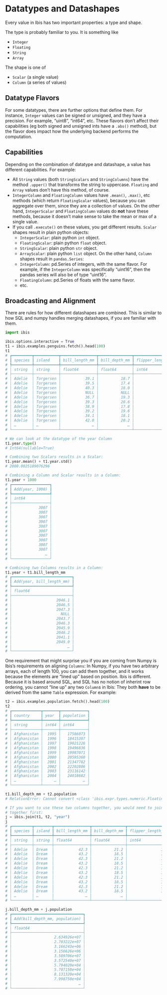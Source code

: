 # Datatypes and Datashapes

Every value in Ibis has two important properties: a type and shape.

The type is probably familiar to you. It is something like

- `Integer`
- `Floating`
- `String`
- `Array`

The shape is one of

- `Scalar` (a single value)
- `Column` (a series of values)

## Datatype Flavors

For some datatypes, there are further options that define them.
For instance, `Integer` values can be signed or unsigned, and
they have a precision. For example, "uint8", "int64", etc.
These flavors don't affect their capabilities
(eg both signed and unsigned ints have a `.abs()` method),
but the flavor does impact how the underlying backend performs the computation.

## Capabilities

Depending on the combination of datatype and datashape, a value has
different capabilities. For example:

- All `String` values (both `StringScalars` and `StringColumns`) have the
  method `.upper()` that transforms the string to uppercase.
  `Floating` and `Array` values don't have this method, of course.
- `IntegerColumn` and `FloatingColumn`  values have `.mean()`, `.max()`, etc methods
  (which return `FloatingScalar` values),
  because you can aggregate over them, since they are a collection of values.
  On the other hand, `IntegerScalar` and `FloatingColumn` values do **not** have these
  methods, because it doesn't make sense to take the mean or max of a single value.
- If you call `.execute()` on these values, you get different results.
  `Scalar` shapes result in plain python objects:
  - `IntegerScalar`: plain python `int` object.
  - `FloatingScalar`: plain python `float` object.
  - `StringScalar`: plain python `str` object.
  - `ArrayScalar`: plain python `list` object.
  On the other hand, `Column` shapes result in `pandas.Series`:
  - `IntegerColumn`: pd.Series of integers, with the same flavor.
       For example, if the `IntegerColumn` was specifically "uint16",
       then the pandas series will also be of type "uint16".
  - `FloatingColumn`: pd.Series of floats with the same flavor.
  - etc.

## Broadcasting and Alignment

There are rules for how different datashapes are combined. This is similar to
how SQL and numpy handles merging datashapes, if you are familiar with them.

```python
import ibis

ibis.options.interactive = True
t1 = ibis.examples.penguins.fetch().head(100)
t1
# ┏━━━━━━━━━┳━━━━━━━━━━━┳━━━━━━━━━━━━━━━━┳━━━━━━━━━━━━━━━┳━━━━━━━━━━━━━━━━━━━┳━━━━━━━━━━━━━┳━━━━━━━━┳━━━━━━━┓
# ┃ species ┃ island    ┃ bill_length_mm ┃ bill_depth_mm ┃ flipper_length_mm ┃ body_mass_g ┃ sex    ┃ year  ┃
# ┡━━━━━━━━━╇━━━━━━━━━━━╇━━━━━━━━━━━━━━━━╇━━━━━━━━━━━━━━━╇━━━━━━━━━━━━━━━━━━━╇━━━━━━━━━━━━━╇━━━━━━━━╇━━━━━━━┩
# │ string  │ string    │ float64        │ float64       │ int64             │ int64       │ string │ int64 │
# ├─────────┼───────────┼────────────────┼───────────────┼───────────────────┼─────────────┼────────┼───────┤
# │ Adelie  │ Torgersen │           39.1 │          18.7 │               181 │        3750 │ male   │  2007 │
# │ Adelie  │ Torgersen │           39.5 │          17.4 │               186 │        3800 │ female │  2007 │
# │ Adelie  │ Torgersen │           40.3 │          18.0 │               195 │        3250 │ female │  2007 │
# │ Adelie  │ Torgersen │           NULL │          NULL │              NULL │        NULL │ NULL   │  2007 │
# │ Adelie  │ Torgersen │           36.7 │          19.3 │               193 │        3450 │ female │  2007 │
# │ Adelie  │ Torgersen │           39.3 │          20.6 │               190 │        3650 │ male   │  2007 │
# │ Adelie  │ Torgersen │           38.9 │          17.8 │               181 │        3625 │ female │  2007 │
# │ Adelie  │ Torgersen │           39.2 │          19.6 │               195 │        4675 │ male   │  2007 │
# │ Adelie  │ Torgersen │           34.1 │          18.1 │               193 │        3475 │ NULL   │  2007 │
# │ Adelie  │ Torgersen │           42.0 │          20.2 │               190 │        4250 │ NULL   │  2007 │
# │ …       │ …         │              … │             … │                 … │           … │ …      │     … │
# └─────────┴───────────┴────────────────┴───────────────┴───────────────────┴─────────────┴────────┴───────┘

# We can look at the datatype of the year Column
t1.year.type()
# Int64(nullable=True)

# Combining two Scalars results in a Scalar:
t1.year.mean() + t1.year.std()
# 2008.0025189076296

# Combining a Column and Scalar results in a Column:
t1.year + 1000
# ┏━━━━━━━━━━━━━━━━━┓
# ┃ Add(year, 1000) ┃
# ┡━━━━━━━━━━━━━━━━━┩
# │ int64           │
# ├─────────────────┤
# │            3007 │
# │            3007 │
# │            3007 │
# │            3007 │
# │            3007 │
# │            3007 │
# │            3007 │
# │            3007 │
# │            3007 │
# │            3007 │
# │               … │
# └─────────────────┘

# Combining two Columns results in a Column:
t1.year + t1.bill_length_mm
# ┏━━━━━━━━━━━━━━━━━━━━━━━━━━━┓
# ┃ Add(year, bill_length_mm) ┃
# ┡━━━━━━━━━━━━━━━━━━━━━━━━━━━┩
# │ float64                   │
# ├───────────────────────────┤
# │                    2046.1 │
# │                    2046.5 │
# │                    2047.3 │
# │                      NULL │
# │                    2043.7 │
# │                    2046.3 │
# │                    2045.9 │
# │                    2046.2 │
# │                    2041.1 │
# │                    2049.0 │
# │                         … │
# └───────────────────────────┘
```

One requirement that might surprise you if you are coming from Numpy is
Ibis's requirements on aligning `Columns`: In Numpy, if you have two arbitrary
arrays, each of length 100, you can add them together, and it works because the
elements are "lined up" based on position. Ibis is different. Because it is based
around SQL, and SQL has no notion of inherint row ordering, you cannot "line up"
any two `Column`s in Ibis: They both **have** to be derived from the same
`Table` expression. For example:

```python
t2 = ibis.examples.population.fetch().head(100)
t2
# ┏━━━━━━━━━━━━━┳━━━━━━━┳━━━━━━━━━━━━┓
# ┃ country     ┃ year  ┃ population ┃
# ┡━━━━━━━━━━━━━╇━━━━━━━╇━━━━━━━━━━━━┩
# │ string      │ int64 │ int64      │
# ├─────────────┼───────┼────────────┤
# │ Afghanistan │  1995 │   17586073 │
# │ Afghanistan │  1996 │   18415307 │
# │ Afghanistan │  1997 │   19021226 │
# │ Afghanistan │  1998 │   19496836 │
# │ Afghanistan │  1999 │   19987071 │
# │ Afghanistan │  2000 │   20595360 │
# │ Afghanistan │  2001 │   21347782 │
# │ Afghanistan │  2002 │   22202806 │
# │ Afghanistan │  2003 │   23116142 │
# │ Afghanistan │  2004 │   24018682 │
# │ …           │     … │          … │
# └─────────────┴───────┴────────────┘

t1.bill_depth_mm + t2.population
# RelationError: Cannot convert <class 'ibis.expr.types.numeric.FloatingColumn'> expression involving multiple base table references to a projection

# If you want to use these two columns together, you would need to join the tables
# together first:
j = ibis.join(t1, t2, "year")
j
# ┏━━━━━━━━━┳━━━━━━━━┳━━━━━━━━━━━━━━━━┳━━━━━━━━━━━━━━━┳━━━━━━━━━━━━━━━━━━━┳━━━━━━━━━━━━━┳━━━━━━━━┳━━━━━━━┳━━━━━━━━━━━━━━━━┳━━━━━━━━━━━━┓
# ┃ species ┃ island ┃ bill_length_mm ┃ bill_depth_mm ┃ flipper_length_mm ┃ body_mass_g ┃ sex    ┃ year  ┃ country        ┃ population ┃
# ┡━━━━━━━━━╇━━━━━━━━╇━━━━━━━━━━━━━━━━╇━━━━━━━━━━━━━━━╇━━━━━━━━━━━━━━━━━━━╇━━━━━━━━━━━━━╇━━━━━━━━╇━━━━━━━╇━━━━━━━━━━━━━━━━╇━━━━━━━━━━━━┩
# │ string  │ string │ float64        │ float64       │ int64             │ int64       │ string │ int64 │ string         │ int64      │
# ├─────────┼────────┼────────────────┼───────────────┼───────────────────┼─────────────┼────────┼───────┼────────────────┼────────────┤
# │ Adelie  │ Dream  │           42.3 │          21.2 │               191 │        4150 │ male   │  2007 │ Afghanistan    │   26349243 │
# │ Adelie  │ Dream  │           43.2 │          18.5 │               192 │        4100 │ male   │  2008 │ Afghanistan    │   27032197 │
# │ Adelie  │ Dream  │           42.3 │          21.2 │               191 │        4150 │ male   │  2007 │ Albania        │    3166222 │
# │ Adelie  │ Dream  │           43.2 │          18.5 │               192 │        4100 │ male   │  2008 │ Albania        │    3156608 │
# │ Adelie  │ Dream  │           42.3 │          21.2 │               191 │        4150 │ male   │  2007 │ Algeria        │   35097043 │
# │ Adelie  │ Dream  │           43.2 │          18.5 │               192 │        4100 │ male   │  2008 │ Algeria        │   35725377 │
# │ Adelie  │ Dream  │           42.3 │          21.2 │               191 │        4150 │ male   │  2007 │ American Samoa │      57919 │
# │ Adelie  │ Dream  │           43.2 │          18.5 │               192 │        4100 │ male   │  2008 │ American Samoa │      57053 │
# │ Adelie  │ Dream  │           42.3 │          21.2 │               191 │        4150 │ male   │  2007 │ Andorra        │      81292 │
# │ Adelie  │ Dream  │           43.2 │          18.5 │               192 │        4100 │ male   │  2008 │ Andorra        │      79969 │
# │ …       │ …      │              … │             … │                 … │           … │ …      │     … │ …              │          … │
# └─────────┴────────┴────────────────┴───────────────┴───────────────────┴─────────────┴────────┴───────┴────────────────┴────────────┘

j.bill_depth_mm + j.population
# ┏━━━━━━━━━━━━━━━━━━━━━━━━━━━━━━━━┓
# ┃ Add(bill_depth_mm, population) ┃
# ┡━━━━━━━━━━━━━━━━━━━━━━━━━━━━━━━━┩
# │ float64                        │
# ├────────────────────────────────┤
# │                   2.634926e+07 │
# │                   2.703222e+07 │
# │                   3.166243e+06 │
# │                   3.156626e+06 │
# │                   3.509706e+07 │
# │                   3.572540e+07 │
# │                   5.794020e+04 │
# │                   5.707150e+04 │
# │                   8.131320e+04 │
# │                   7.998750e+04 │
# │                              … │
# └────────────────────────────────┘
```
